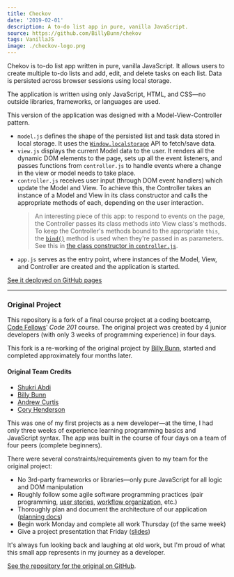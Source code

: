 ```yaml
---
title: Checkov
date: '2019-02-01'
description: A to-do list app in pure, vanilla JavaScript.
source: https://github.com/BillyBunn/chekov
tags: VanillaJS
image: ./checkov-logo.png
---
```


Chekov is to-do list app written in pure, vanilla JavaScript. It allows users to create multiple to-do lists and add, edit, and delete tasks on each list. Data is persisted across browser sessions using local storage.

The application is written using only JavaScript, HTML, and CSS—no outside libraries, frameworks, or languages are used.

This version of the application was designed with a Model-View-Controller pattern.

- `model.js` defines the shape of the persisted list and task data stored in local storage. It uses the [`Window.localstorage`](https://developer.mozilla.org/en-US/docs/Web/API/Window/localStorage) API to fetch/save data.
- `view.js` displays the current Model data to the user. It renders all the dynamic DOM elements to the page, sets up all the event listeners, and passes functions from `controller.js` to handle events where a change in the view or model needs to take place.
- `controller.js` receives user input (through DOM event handlers) which update the Model and View. To achieve this, the Controller takes an instance of a Model and View in its class constructor and calls the appropriate methods of each, depending on the user interaction.
  > An interesting piece of this app: to respond to events on the page, the Controller passes its class methods _into_ View class's methods. To keep the Controller's methods bound to the appropriate `this`, the [`bind()`](https://developer.mozilla.org/en-US/docs/Web/JavaScript/Reference/Global_objects/Function/bind) method is used when they're passed in as parameters. See this in [the class constructor in `controller.js`](https://github.com/BillyBunn/chekov/blob/master/js/controller.js).
- `app.js` serves as the entry point, where instances of the Model, View, and Controller are created and the application is started.

[See it deployed on GitHub pages](https://billybunn.com/chekov/)

---

### Original Project

This repository is a fork of a final course project at a coding bootcamp, [Code Fellows](https://www.codefellows.org/)’ _Code 201_ course. The original project was created by 4 junior developers (with only 3 weeks of programming experience) in four days.

This fork is a re-working of the original project by [Billy Bunn](https://github.com/BillyBunn), started and completed approximately four months later.

#### Original Team Credits

- [Shukri Abdi](https://github.com/sabdi21)
- [Billy Bunn](https://github.com/BillyBunn)
- [Andrew Curtis](https://github.com/amjcurtis)
- [Cory Henderson](https://github.com/cory0s)

This was one of my first projects as a new developer—at the time, I had only three weeks of experience learning programming basics and JavaScript syntax. The app was built in the course of four days on a team of four peers (complete beginners).

There were several constraints/requirements given to my team for the original project:

- No 3rd-party frameworks or libraries—only pure JavaScript for all logic and DOM manipulation
- Roughly follow some agile software programming practices (pair programming, [user stories](https://github.com/abc-s/201-final-project/blob/master/planning/user-stories.md), [workflow organization](https://github.com/abc-s/201-final-project/projects/1), etc.)
- Thoroughly plan and document the architecture of our application ([planning docs](https://github.com/abc-s/201-final-project/tree/master/planning))
- Begin work Monday and complete all work Thursday (of the same week)
- Give a project presentation that Friday ([slides](https://github.com/abc-s/201-final-project/blob/master/planning/presentation-slideshow.pdf))

It's always fun looking back and laughing at old work, but I'm proud of what this small app represents in my journey as a developer.

[See the repository for the original on GitHub](https://github.com/abc-s/201-final-project).

<!-- ![checkov initial screen](./checkov-1.png)
![checkov list screen](./checkov-2.png) -->
